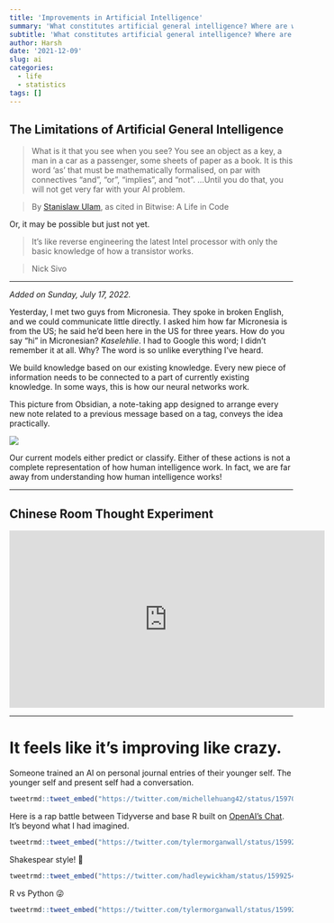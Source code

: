```yaml
---
title: 'Improvements in Artificial Intelligence'
summary: 'What constitutes artificial general intelligence? Where are we lacking? What can we do to "get" it?'
subtitle: 'What constitutes artificial general intelligence? Where are we lacking? What can we do to "get" it?'
author: Harsh
date: '2021-12-09'
slug: ai
categories:
  - life
  - statistics
tags: []
---
```


## The Limitations of Artificial General Intelligence

> What is it that you see when you see? You see an object as a key, a man in a car as a passenger, some sheets of paper as a book. It is this word 'as' that must be mathematically formalised, on par with connectives "and", "or", "implies", and "not". ...Until you do that, you will not get very far with your AI problem.

> By [Stanislaw Ulam](https://en.wikipedia.org/wiki/Stanislaw_Ulam), as cited in Bitwise: A Life in Code

Or, it may be possible but just not yet.

> It's like reverse engineering the latest Intel processor with only the basic knowledge of how a transistor works.

> Nick Sivo


------------------------------------------------------------------------

*Added on Sunday, July 17, 2022.*

Yesterday, I met two guys from Micronesia. They spoke in broken English, and we could communicate little directly. I asked him how far Micronesia is from the US; he said he'd been here in the US for three years. How do you say "hi" in Micronesian? *Kaselehlie*. I had to Google this word; I didn't remember it at all. Why? The word is so unlike everything I've heard.

We build knowledge based on our existing knowledge. Every new piece of information needs to be connected to a part of currently existing knowledge. In some ways, this is how our neural networks work.

This picture from Obsidian, a note-taking app designed to arrange every new note related to a previous message based on a tag, conveys the idea practically.

![](images/screenshot.png)

Our current models either predict or classify. Either of these actions is not a complete representation of how human intelligence work. In fact, we are far away from understanding how human intelligence works!

------------------------------------------------------------------------

## Chinese Room Thought Experiment

<iframe width="560" height="315" src="https://www.youtube.com/embed/D0MD4sRHj1M" title="YouTube video player" frameborder="0" allow="accelerometer; autoplay; clipboard-write; encrypted-media; gyroscope; picture-in-picture" allowfullscreen></iframe>


------------------------------------------------------------------------

# It feels like it's improving like crazy.

Someone trained an AI on personal journal entries of their younger self. The younger self and present self had a conversation. 

```r
tweetrmd::tweet_embed("https://twitter.com/michellehuang42/status/1597005489413713921")
```


Here is a rap battle between Tidyverse and base R built on [OpenAI's Chat](https://chat.openai.com/). It's beyond what I had imagined.

```r
tweetrmd::tweet_embed("https://twitter.com/tylermorganwall/status/1599238413580132354")
```

Shakespear style! 👑

```r
tweetrmd::tweet_embed("https://twitter.com/hadleywickham/status/1599254860385628161")
```

R vs Python 😜

```r
tweetrmd::tweet_embed("https://twitter.com/tylermorganwall/status/1599253837117739009")
```




